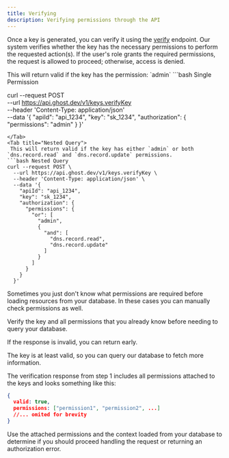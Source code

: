 ```yaml
---
title: Verifying
description: Verifying permissions through the API
---
```




Once a key is generated, you can verify it using the [verify](/api-reference/keys/verify) endpoint. Our system verifies whether the key has the necessary permissions to perform the requested action(s). If the user's role grants the required permissions, the request is allowed to proceed; otherwise, access is denied.

<Tabs>
<Tab title="Single Permission">
This will return valid if the key has the permission: `admin`
```bash Single Permission

curl --request POST \
  --url https://api.ghost.dev/v1/keys.verifyKey \
  --header 'Content-Type: application/json' \
  --data '{
    "apiId": "api_1234",
    "key": "sk_1234",
    "authorization": {
      "permissions": "admin"
    }
  }'
```
</Tab>
<Tab title="Nested Query">
 This will return valid if the key has either `admin` or both `dns.record.read` and `dns.record.update` permissions.
```bash Nested Query
curl --request POST \
  --url https://api.ghost.dev/v1/keys.verifyKey \
  --header 'Content-Type: application/json' \
  --data '{
    "apiId": "api_1234",
    "key": "sk_1234",
    "authorization": {
      "permissions": {
        "or": [
          "admin",
          {
            "and": [
              "dns.record.read",
              "dns.record.update"
            ]
          }
        ]
      }
    }
  }'
```
</Tab>

</Tabs>




Sometimes you just don't know what permissions are required before loading resources from your database.
In these cases you can manually check permissions as well.

<Steps>
 
<Step title="Verify">
Verify the key and all permissions that you already know before needing to query your database.

If the response is invalid, you can return early.
</Step>

<Step title="Query your database">
The key is at least valid, so you can query our database to fetch more information.
</Step>
<Step title="Verify Permissions">

The verification response from step 1 includes all permissions attached to the keys and looks something like this:
```json
{
  valid: true,
  permissions: ["permission1", "permission2", ...]
  //... omited for brevity
}
```

Use the attached permissions and the context loaded from your database to determine if you should proceed handling the request or returning an authorization error.


</Step>

</Steps>
